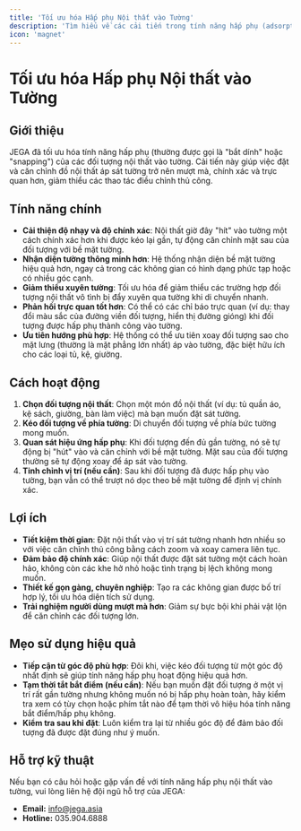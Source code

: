 ```yaml
---
title: 'Tối ưu hóa Hấp phụ Nội thất vào Tường'
description: 'Tìm hiểu về các cải tiến trong tính năng hấp phụ (adsorption) của nội thất vào tường trong JEGA, giúp định vị đối tượng chính xác và dễ dàng hơn.'
icon: 'magnet'
---
```


# Tối ưu hóa Hấp phụ Nội thất vào Tường

## Giới thiệu

JEGA đã tối ưu hóa tính năng hấp phụ (thường được gọi là "bắt dính" hoặc "snapping") của các đối tượng nội thất vào tường. Cải tiến này giúp việc đặt và căn chỉnh đồ nội thất áp sát tường trở nên mượt mà, chính xác và trực quan hơn, giảm thiểu các thao tác điều chỉnh thủ công.

## Tính năng chính

- **Cải thiện độ nhạy và độ chính xác**: Nội thất giờ đây "hít" vào tường một cách chính xác hơn khi được kéo lại gần, tự động căn chỉnh mặt sau của đối tượng với bề mặt tường.
- **Nhận diện tường thông minh hơn**: Hệ thống nhận diện bề mặt tường hiệu quả hơn, ngay cả trong các không gian có hình dạng phức tạp hoặc có nhiều góc cạnh.
- **Giảm thiểu xuyên tường**: Tối ưu hóa để giảm thiểu các trường hợp đối tượng nội thất vô tình bị đẩy xuyên qua tường khi di chuyển nhanh.
- **Phản hồi trực quan tốt hơn**: Có thể có các chỉ báo trực quan (ví dụ: thay đổi màu sắc của đường viền đối tượng, hiển thị đường gióng) khi đối tượng được hấp phụ thành công vào tường.
- **Ưu tiên hướng phù hợp**: Hệ thống có thể ưu tiên xoay đối tượng sao cho mặt lưng (thường là mặt phẳng lớn nhất) áp vào tường, đặc biệt hữu ích cho các loại tủ, kệ, giường.

## Cách hoạt động

1.  **Chọn đối tượng nội thất**: Chọn một món đồ nội thất (ví dụ: tủ quần áo, kệ sách, giường, bàn làm việc) mà bạn muốn đặt sát tường.
2.  **Kéo đối tượng về phía tường**: Di chuyển đối tượng về phía bức tường mong muốn.
3.  **Quan sát hiệu ứng hấp phụ**: Khi đối tượng đến đủ gần tường, nó sẽ tự động bị "hút" vào và căn chỉnh với bề mặt tường. Mặt sau của đối tượng thường sẽ tự động xoay để áp sát vào tường.
4.  **Tinh chỉnh vị trí (nếu cần)**: Sau khi đối tượng đã được hấp phụ vào tường, bạn vẫn có thể trượt nó dọc theo bề mặt tường để định vị chính xác.

## Lợi ích

- **Tiết kiệm thời gian**: Đặt nội thất vào vị trí sát tường nhanh hơn nhiều so với việc căn chỉnh thủ công bằng cách zoom và xoay camera liên tục.
- **Đảm bảo độ chính xác**: Giúp nội thất được đặt sát tường một cách hoàn hảo, không còn các khe hở nhỏ hoặc tình trạng bị lệch không mong muốn.
- **Thiết kế gọn gàng, chuyên nghiệp**: Tạo ra các không gian được bố trí hợp lý, tối ưu hóa diện tích sử dụng.
- **Trải nghiệm người dùng mượt mà hơn**: Giảm sự bực bội khi phải vật lộn để căn chỉnh các đối tượng lớn.

## Mẹo sử dụng hiệu quả

- **Tiếp cận từ góc độ phù hợp**: Đôi khi, việc kéo đối tượng từ một góc độ nhất định sẽ giúp tính năng hấp phụ hoạt động hiệu quả hơn.
- **Tạm thời tắt bắt điểm (nếu cần)**: Nếu bạn muốn đặt đối tượng ở một vị trí rất gần tường nhưng không muốn nó bị hấp phụ hoàn toàn, hãy kiểm tra xem có tùy chọn hoặc phím tắt nào để tạm thời vô hiệu hóa tính năng bắt điểm/hấp phụ không.
- **Kiểm tra sau khi đặt**: Luôn kiểm tra lại từ nhiều góc độ để đảm bảo đối tượng đã được đặt đúng như ý muốn.

## Hỗ trợ kỹ thuật

Nếu bạn có câu hỏi hoặc gặp vấn đề với tính năng hấp phụ nội thất vào tường, vui lòng liên hệ đội ngũ hỗ trợ của JEGA:

- **Email:** info@jega.asia
- **Hotline:** 035.904.6888
